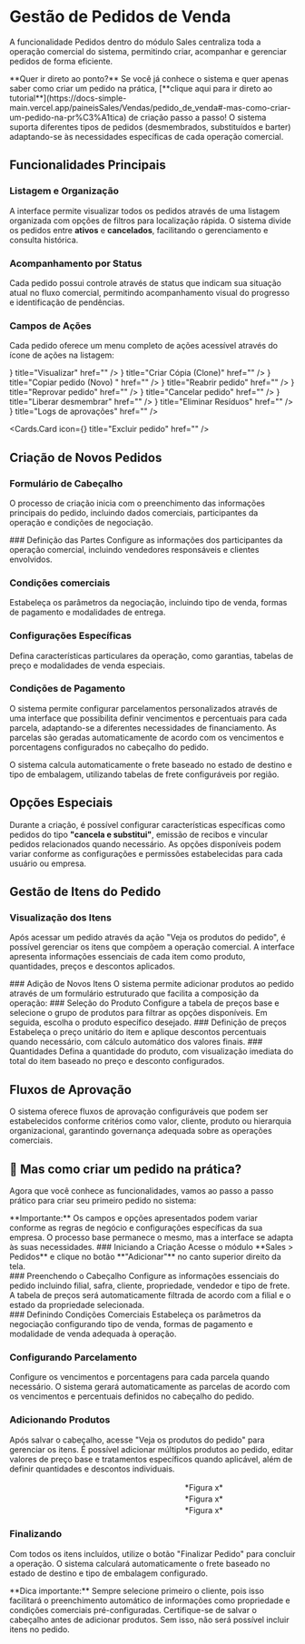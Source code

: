 





# Gestão de Pedidos de Venda

A funcionalidade Pedidos dentro do módulo Sales centraliza toda a operação comercial do sistema, permitindo criar, acompanhar e gerenciar pedidos de forma eficiente.


<Callout type="success" emoji="⏩">
**Quer ir direto ao ponto?** Se você já conhece o sistema e quer apenas saber como criar um pedido na prática, [**clique aqui para ir direto ao tutorial**](https://docs-simple-main.vercel.app/paineisSales/Vendas/pedido_de_venda#-mas-como-criar-um-pedido-na-pr%C3%A1tica) de criação passo a passo!
</Callout>

<Callout type="info" emoji="💡">
O sistema suporta diferentes tipos de pedidos (desmembrados, substituídos e barter) adaptando-se às necessidades específicas de cada operação comercial.
</Callout>

## Funcionalidades Principais

### Listagem e Organização

A interface permite visualizar todos os pedidos através de uma listagem organizada com opções de filtros para localização rápida. O sistema divide os pedidos entre **ativos** e **cancelados**, facilitando o gerenciamento e consulta histórica.

<div style={{ marginTop: '2rem', display: 'flex', justifyContent: 'center' }}>
  <ImageZoom src={pedidoList} alt="Tela de Pedidos" width={600} height={500} />
</div>

### Acompanhamento por Status


Cada pedido possui controle através de status que indicam sua situação atual no fluxo comercial, permitindo acompanhamento visual do progresso e identificação de pendências.

### Campos de Ações

Cada pedido oferece um menu completo de ações acessível através do ícone de ações na listagem:

<Cards>
<Cards.Card
  icon={<IoEyeOutline/>}
  title="Visualizar"
  href=""
/>
<Cards.Card
  icon={<FaCopy/>}
  title="Criar Cópia (Clone)"
  href=""
/>
<Cards.Card
  icon={<BiCopy/>}
  title="Copiar pedido (Novo) "
  href=""
/>
<Cards.Card
  icon={<FaArrowUp/>}
  title="Reabrir pedido"
  href=""
/>
<Cards.Card
  icon={<FaThumbsDown/>}
  title="Reprovar pedido"
  href=""
/>
<Cards.Card
  icon={<FaMinusCircle/>}
  title="Cancelar pedido"
  href=""
/>
<Cards.Card
  icon={<FaShieldAlt/>}
  title="Liberar desmembrar"
  href=""
/>
<Cards.Card
  icon={<FaRecycle/>}
  title="Eliminar Resíduos"
  href=""
/>
<Cards.Card
  icon={<PiClockClockwise/>}
  title="Logs de aprovações"
  href=""
/>

<Cards.Card
  icon={<FaRegTrashAlt/>}
  title="Excluir pedido"
  href=""
/>

</Cards>

## Criação de Novos Pedidos

### Formulário de Cabeçalho

O processo de criação inicia com o preenchimento das informações principais do pedido, incluindo dados comerciais, participantes da operação e condições de negociação.

<Steps>
### Definição das Partes
Configure as informações dos participantes da operação comercial, incluindo vendedores responsáveis e clientes envolvidos.

### Condições comerciais
Estabeleça os parâmetros da negociação, incluindo tipo de venda, formas de pagamento e modalidades de entrega.

### Configurações Específicas
Defina características particulares da operação, como garantias, tabelas de preço e modalidades de venda especiais.
</Steps>

### Condições de Pagamento
O sistema permite configurar parcelamentos personalizados através de uma interface que possibilita definir vencimentos e percentuais para cada parcela, adaptando-se a diferentes necessidades de financiamento. As parcelas são geradas automaticamente de acordo com os vencimentos e porcentagens configurados no cabeçalho do pedido.

<Callout type="info" emoji="💰">
O sistema calcula automaticamente o frete baseado no estado de destino e tipo de embalagem, utilizando tabelas de frete configuráveis por região.
</Callout>


## Opções Especiais

Durante a criação, é possível configurar características específicas como pedidos do tipo **"cancela e substitui"**, emissão de recibos e vincular pedidos relacionados quando necessário.
<Callout type="warning" emoji="⚠️">
As opções disponíveis podem variar conforme as configurações e permissões estabelecidas para cada usuário ou empresa.
</Callout>

## Gestão de Itens do Pedido
### Visualização dos Itens
Após acessar um pedido através da ação "Veja os produtos do pedido", é possível gerenciar os itens que compõem a operação comercial. A interface apresenta informações essenciais de cada item como produto, quantidades, preços e descontos aplicados.
<div style={{ marginTop: '2rem', display: 'flex', justifyContent: 'center' }}>
  <ImageZoom src={itemPedido} alt="Tela de Pedidos" width={600} height={500} />
</div>
### Adição de Novos Itens
O sistema permite adicionar produtos ao pedido através de um formulário estruturado que facilita a composição da operação:
<Steps>
### Seleção do Produto
Configure a tabela de preços base e selecione o grupo de produtos para filtrar as opções disponíveis. Em seguida, escolha o produto específico desejado.
### Definição de preços
Estabeleça o preço unitário do item e aplique descontos percentuais quando necessário, com cálculo automático dos valores finais.
### Quantidades
Defina a quantidade do produto, com visualização imediata do total do item baseado no preço e desconto configurados.

</Steps>

## Fluxos de Aprovação
O sistema oferece fluxos de aprovação configuráveis que podem ser estabelecidos conforme critérios como valor, cliente, produto ou hierarquia organizacional, garantindo governança adequada sobre as operações comerciais.

## 🤔 Mas como criar um pedido na prática?

Agora que você conhece as funcionalidades, vamos ao passo a passo prático para criar seu primeiro pedido no sistema:

<Callout type="default" emoji="⚙️">
**Importante:** Os campos e opções apresentados podem variar conforme as regras de negócio e configurações específicas da sua empresa. O processo base permanece o mesmo, mas a interface se adapta às suas necessidades.
</Callout>

<Steps>
### Iniciando a Criação
Acesse o módulo **Sales > Pedidos** e clique no botão **"Adicionar"** no canto superior direito da tela.
<div style={{ marginTop: '2rem', display: 'flex', justifyContent: 'center' }}>
  <ImageZoom src={Step1Adicionar} alt="Tela de Pedidos" width={600} height={500} />
</div>
### Preenchendo o Cabeçalho
Configure as informações essenciais do pedido incluindo filial, safra, cliente, propriedade, vendedor e tipo de frete. A tabela de preços será automaticamente filtrada de acordo com a filial e o estado da propriedade selecionada.
<div style={{ marginTop: '2rem', display: 'flex', justifyContent: 'center' }}>
  <ImageZoom src={cabe1} alt="Tela de Pedidos" width={600} height={500} />
</div>
<div style={{ marginTop: '2rem', display: 'flex', justifyContent: 'center' }}>
  <ImageZoom src={cabe2} alt="Tela de Pedidos" width={600} height={500} />
  <div style={{ marginTop: '0rem', display: 'flex', justifyContent: 'center', gap: '1rem' }}>
  <ImageZoom src={cabe3} alt="Tela de Pedidos" width={600} height={500} />
</div>
</div>
### Definindo Condições Comerciais
Estabeleça os parâmetros da negociação configurando tipo de venda, formas de pagamento e modalidade de venda adequada à operação.

### Configurando Parcelamento
Configure os vencimentos e porcentagens para cada parcela quando necessário. O sistema gerará automaticamente as parcelas de acordo com os vencimentos e percentuais definidos no cabeçalho do pedido.

<div style={{ marginTop: '2rem', display: 'flex', justifyContent: 'center' }}>
  <ImageZoom src={finalizarPedido} alt="Tela de Pedidos" width={600} height={500} />
</div>

### Adicionando Produtos
Após salvar o cabeçalho, acesse "Veja os produtos do pedido" para gerenciar os itens. É possível adicionar múltiplos produtos ao pedido, editar valores de preço base e tratamentos específicos quando aplicável, além de definir quantidades e descontos individuais.
<div style={{ marginTop: '2rem', display: 'flex', justifyContent: 'center' }}>
  <ImageZoom src={listprodutos} alt="Tela de Pedidos" width={600} height={500} />
</div>
ㅤㅤㅤㅤㅤㅤㅤㅤㅤㅤㅤㅤㅤㅤㅤㅤㅤㅤㅤㅤㅤㅤㅤㅤ*Figura x*
<div style={{ marginTop: '2rem', display: 'flex', justifyContent: 'center' }}>
  <ImageZoom src={itemPedido} alt="Tela de Pedidos" width={600} height={500} />
</div>
ㅤㅤㅤㅤㅤㅤㅤㅤㅤㅤㅤㅤㅤㅤㅤㅤㅤㅤㅤㅤㅤㅤㅤㅤ*Figura x*
<div style={{ marginTop: '2rem', display: 'flex', justifyContent: 'center' }}>
  <ImageZoom src={novoItem} alt="Tela de Pedidos" width={600} height={500} />
</div>
ㅤㅤㅤㅤㅤㅤㅤㅤㅤㅤㅤㅤㅤㅤㅤㅤㅤㅤㅤㅤㅤㅤㅤㅤ*Figura x*

### Finalizando
Com todos os itens incluídos, utilize o botão "Finalizar Pedido" para concluir a operação. O sistema calculará automaticamente o frete baseado no estado de destino e tipo de embalagem configurado.
<div style={{ marginTop: '2rem', display: 'flex', justifyContent: 'center' }}>
  <ImageZoom src={finaizardef} alt="Tela de Pedidos" width={600} height={500} />
</div>
</Steps>
<Callout type="info" emoji="💡">
**Dica importante:** Sempre selecione primeiro o cliente, pois isso facilitará o preenchimento automático de informações como propriedade e condições comerciais pré-configuradas.
</Callout>
<Callout type="warning" emoji="⚠️">
Certifique-se de salvar o cabeçalho antes de adicionar produtos. Sem isso, não será possível incluir itens no pedido.
</Callout>